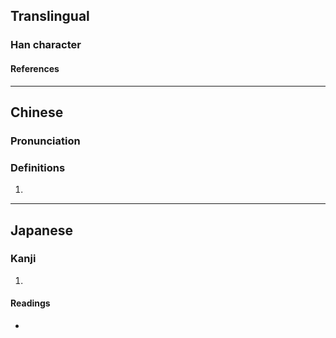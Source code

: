 {{character info/new}}
==Translingual==

===Han character===
{{Han char|rn=46|rad=山|as=06|sn=9|four=22227|canj=UMNN|ids=⿱山列}}

====References====
{{Han ref|kx=0311.030|dkj=08055|dj=0611.020|hdz=10770.010|uh=5CDB}}

----

==Chinese==
{{zh-forms|alt=峢,峲}}

===Pronunciation===
{{zh-pron
|m=lǐ
|c=lei5
|mc=y
|oc=y
|cat=
}}

===Definitions===
{{zh-hanzi}}

# {{zh-only|峛崺}}

----

==Japanese==

===Kanji===
{{ja-kanji|grade=|rs=山06}}

# {{defn|lang=ja|sort=山06}}

====Readings====
* {{ja-readings|on=[[り]] (ri)|kun=[[さかみち]] (sakamichi)}}
